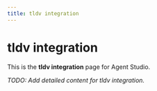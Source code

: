 ```yaml
---
title: tldv integration
---
```


# tldv integration

This is the **tldv integration** page for Agent Studio.

_TODO: Add detailed content for tldv integration._
